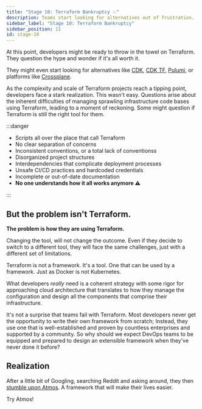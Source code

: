 ```yaml
---
title: "Stage 10: Terraform Bankruptcy 💥"
description: Teams start looking for alternatives out of frustration.
sidebar_label: "Stage 10: Terraform Bankruptcy"
sidebar_position: 11
id: stage-10
---
```


<Intro>
At this point, developers might be ready to throw in the towel on Terraform.
They question the hype and wonder if it's all worth it.

They might even start looking for alternatives like [CDK](https://aws.amazon.com/cdk/),
[CDK TF](https://developer.hashicorp.com/terraform/cdktf), [Pulumi](https://www.pulumi.com/),
or platforms like [Crossplane](https://www.crossplane.io/).
</Intro>


As the complexity and scale of Terraform projects reach a tipping point, developers face a stark realization.
This wasn't easy. Questions arise about the inherent difficulties of managing sprawling infrastructure code bases
using Terraform, leading to a moment of reckoning. Some might question if Terraform is still the right tool for them.

:::danger

- Scripts all over the place that call Terraform
- No clear separation of concerns
- Inconsistent conventions, or a total lack of conventionss
- Disorganized project structures
- Interdependencies that complicate deployment processes
- Unsafe CI/CD practices and hardcoded credentials
- Incomplete or out-of-date documentation
- **No one understands how it all works anymore ⚠️**

:::

## But the problem isn't Terraform.

**The problem is how they are using Terraform.**

Changing the tool, will not change the outcome. Even if they decide to switch to a different tool,
they will face the same challenges, just with a different set of limitations.

Terraform is not a framework. It's a tool. One that can be used by a framework. Just as Docker is not Kubernetes.

What developers _really_ need is a coherent strategy with some rigor for approaching cloud architecture that translates to
how they manage the configuration and design all the components that comprise their infrastructure.

It's not a surprise that teams fail with Terraform. Most developers never get the opportunity to write their own framework from scratch;
Instead, they use one that is well-established and proven by countless enterprises and supported by a community.
So why should we expect DevOps teams to be equipped and prepared to design an extensible framework when they’ve never done it before?

## Realization

After a little bit of Googling, searching Reddit and asking around, they then [stumble upon Atmos](/introduction/why-atmos/nirvana). A framework that will make their lives easier.

<Definition term="framework" />

<Link
    to="/introduction/why-atmos/nirvana"
    className="button button--lg button--primary">
    Try Atmos!
</Link>
